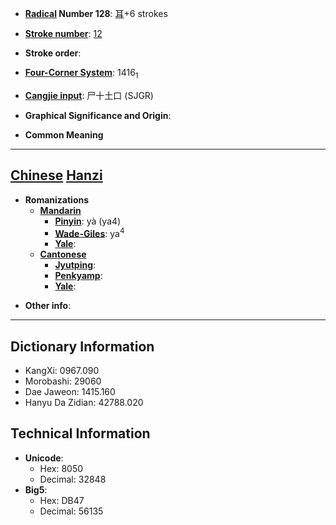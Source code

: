 * '''[[Wiktionary:Chinese radical index| Radical]] Number 128''': [[Wiktionary:Chinese radical index 耳|耳]]+6 strokes

* '''[[Wiktionary:Chinese total strokes index|Stroke number]]''': [[Wiktionary:Chinese total strokes index 12|12]]

* '''Stroke order''': 

* '''[[Wiktionary:Chinese four corner index|Four-Corner System]]''': 1416<sub>1</sub>

* '''[[Wiktionary:Chinese Cangjie index|Cangjie input]]''': 尸十土口 (SJGR)

* '''Graphical Significance and Origin''': 

* '''Common Meaning'''

----

== [[Chinese]] [[Hanzi]] ==

* '''Romanizations'''
** '''[[Mandarin]]'''
*** '''[[Pinyin]]''': yà (ya4)
*** '''[[Wade-Giles]]''': ya<sup>4</sup>
*** '''[[Yale]]''': 
** '''[[Cantonese]]'''
*** '''[[Jyutping]]''':
*** '''[[Penkyamp]]''': 
*** '''[[Yale]]''': 

* '''Other info''': 

----

== Dictionary Information ==

* KangXi: 0967.090
* Morobashi: 29060
* Dae Jaweon: 1415.160
* Hanyu Da Zidian: 42788.020

== Technical Information ==

* '''Unicode''':
** Hex: 8050
** Decimal: 32848
* '''Big5''':
** Hex: DB47
** Decimal: 56135